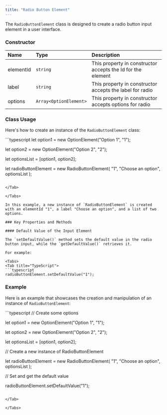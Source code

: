 ```yaml
---
title: "Radio Button Element"
---
```




The `RadioButtonElement` class is designed to create a radio button input element in a user interface.

### Constructor

| Name      | Type                   | Description                                                 |
| :--------- | :---------------------- | :----------------------------------------------------------- |
| elementId | `string`               | This property in constructor accepts the Id for the element |
| label     | `string`               | This property in constructor accepts the label for radio    |
| options   | `Array<OptionElement>` | This property in constructor accepts options for radio      |

### Class Usage

Here's how to create an instance of the `RadioButtonElement` class:

<Tabs>
<Tab title="TypeScript">
```typescript
let option1 = new OptionElement("Option 1", "1");

let option2 = new OptionElement("Option 2", "2");

let optionsList = [option1, option2];

let radioButtonElement = new RadioButtonElement(
  "1",
  "Choose an option",
  optionsList
);
```

</Tab>

</Tabs>

In this example, a new instance of `RadioButtonElement` is created with an elementId "1", a label "Choose an option", and a list of two options.

### Key Properties and Methods

#### Default Value of the Input Element

The `setDefaultValue()` method sets the default value in the radio button input, while the `getDefaultValue()` retrieves it.

For example:

<Tabs>
<Tab title="TypeScript">
```typescript
radioButtonElement.setDefaultValue("1");
```

</Tab>

</Tabs>

### Example

Here is an example that showcases the creation and manipulation of an instance of `RadioButtonElement`:

<Tabs>
<Tab title="TypeScript">
```typescript
// Create some options

let option1 = new OptionElement("Option 1", "1");

let option2 = new OptionElement("Option 2", "2");

let optionsList = [option1, option2];

// Create a new instance of RadioButtonElement

let radioButtonElement = new RadioButtonElement(
  "1",
  "Choose an option",
  optionsList
);

// Set and get the default value

radioButtonElement.setDefaultValue("1");
```

</Tab>

</Tabs>
